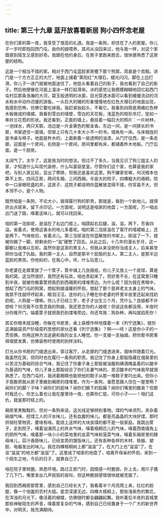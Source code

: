 ```yaml
---
---
---
```

title: 第三十九章 蓝开放喜看新居 狗小四怀念老屋
---




在你们家的第一夜，我享受了很高的礼遇。我是一条狗，却住在了人的房屋。你儿子一岁时即抱回西门屯，由你的娘喂养，其间从没回来过，他与我一样，对这个家既感到陌生又感到好奇。我跟在他的身后，在房子里跑来跑去，很快便熟悉了这房屋的结构。

这是一个相当不错的家。相对于西门屯蓝脸家房檐下那个狗窝，简直是个宫殿。进门是一个方方正正的大厅，地面上铺着“莱阳红”大理石，蜡光闪闪，脚在上边打滑。你儿子一进门就被地面迷住了，他低头看着自己的影子，我也看到了自己的影子。然后他便像在河面上溜冰一样打起滑来。冰的感觉让我模模糊糊地回忆起西门屯村后那条浩瀚的大河，碧玉般透明的冰面，目光穿透冰面可以看到缓缓流动的河水和水中动作迟缓的游鱼，一头巨大的猪的形象慢慢地在红色大理石的地面出现，我感到恐怖，仿佛它要吃掉我。我赶紧抬起头，不看它。我看到四周是用橘红色榉木板做成的墙裙。我看到雪白的墙壁，雪白的天花板，浅蓝色的枝形吊灯，犹如一串铃兰花苞的形状。我还看到，正面的墙上，悬挂着一幅巨大的照片：一片树林，一池绿水，两只天鹅，池边是一片金黄色的郁金香。东边一间，是一间狭长的书房，书架遮住一面墙，但架上只有几十本大小不一的书。墙角有一床。与床相连的是书桌与椅子。地面是柞木的，上面刷着一层透明的油漆。从门厅往西，是一条走廊，迎面是一个房间，右侧是一个房间，房间里都有床，都铺着柞木地板。门厅后面，是一个厨房。

太阔气了，太牛了，这是我当时的想法。但过不了多久，当我见识了狗三姐主人的家，才知道什么叫现代装修，什么叫富丽堂皇。尽管你们这个家，也算是我的家吧，与别人家比较，显出了寒碜，但我还是喜欢这里。狗不嫌家贫嘛，何况根本也算不上贫。四间正房，两间东厢，三间西厢，半亩大的院子，四棵粗大的梧桐，院中一口泉眼旺盛的井，这房子、这院子都说明你蓝解放混得不错，你官虽不大，但本领不小，是个人物。

既然咱是一条狗，不论大小，就得履行狗的职责，那就是，每到一个新地儿，就得挤出点尿来，留下点印记。一方面呢，说明这是咱家的地盘；一方面呢，万一咱出远门迷了路，嗅着这味儿，就可以找回来。

咱的第一泡尿呢，是滋在了右边门框上。咱跷起右后腿，滋，滋，两下，芳香四溢。省着点，使用这香水的地儿多着呢。咱的第二泡尿滋在了客厅的墙裙板上，还是两下，气味依旧，省着点儿。第三泡尿滋在你蓝解放的书架上。刚滋了一下，就被你踢了一脚，把剩余的一“滋”硬憋了回去。从此之后，十几年的漫长岁月，这一脚都让我难以忘却。虽然你是这家的男主人，但我从来没把你当成主人，后来甚至把你当成了仇敌。我的第一主人，自然是那半个屁股的女人。第二主人，是那半边蓝脸的男孩。你他妈的，在我心中，呸，什么玩意儿。

你老婆在走廊里放了一个筐子，筐中铺上几张报纸，你儿子又放上一个皮球，算是我的窝。这当然很好，竟然还有玩具，咱也贵起来了。但好景不长，在这窝里只睡到半夜，就被你搬着筐把我扔到西厢房的煤堆旁边。为什么呢？因为我在黑暗中，想起了西门屯的狗窝，想起狗娘温暖的怀抱，想起了那个慈祥老太太身上的气味。我禁不住就哼哼起来，眼泪汪汪。连你的儿子睡在你老婆的怀里半夜里还起来找奶奶呢。人狗是一理嘛。你儿子已经三岁，老子才出生三个月，凭什么？连娘都不许想啦？何况我不仅思念我的狗娘，我还思念你的人娘呢！但说这些都没用，半夜时分你推开门，端着筐子就把我扔到煤堆旁边，你还骂我：狗杂种，再叫就掐死你！

其实你根本就没睡，你躲在书房里，桌上装模作样地摆着一本《列宁选集》，就你这满脑袋资产阶级腐朽思想的家伙还看《列宁选集》？啊——呸！这是你小子的一贯伎俩，你用这种方法逃避和我的女主人睡觉。你一支接一支抽烟，把你那书房熏得墙壁发黄，仿佛装修时使用的别样涂料。

灯光从你书房的门缝透出来，穿过客厅，从走廊的门缝透进来，烟味伴随着灯光。我虽然在哭，但同时也在履行一条狗的职责。我记住了你身上那股隐藏在烟臭里的以苦涩为基础的综合气味，我记住了你妻子身上那股被油腥和碘酒掩盖着的以酸辛为基调的气味，你儿子身上那股综合了你们夫妻气味的、苦涩酸辛的气味我早就很熟悉了。在西门屯时，我闭着眼睛也能把他的鞋子从那一堆鞋子里叼出来。但你小子竟敢把我从房子里搬到厢房的煤堆里。作为一条狗，谁愿意跟人住在一屋里啊？闻你们的脚丫子味？闻你们的屁味？闻你们腋下的狐臊？闻你们嘴里的酸臭？但那时我还小，你怎么着也让我在屋里待一夜，也算你仁慈，可你小子——！咱们这仇，就是那时结上的。

厢房里黑黢黢的，但对一条狗来说，这光线足够辨别事物。煤的气味浓烈，夹杂着硝烟气味、挖煤工人的汗水味儿，还有血腥的味儿。都是亮晶晶的大块好煤，那时供销社管物资，要啥有啥。能烧上这样的大块良煤的都不是一般家庭。我跳出筐子，走到院子，嗅着汹涌而上的井水气味，嗅着梧桐花儿的气味，嗅着西南墙角上的厕所气味，嗅着那一块小小的菜地里的韭菜气味和菠菜气味，嗅着东厢房里的酵母味儿，蒜汁香肠味儿，已经变质的馊饭味儿，还有各种各样的木材、铁器、塑胶、电器发出的味儿。我在四棵梧桐树上都“滋滋”了，在大门上也“滋滋”了，在该“滋滋”的地方都“滋滋”了。这里成了咱家的地盘了，咱离开母亲的怀抱，来到一个陌生之地，今后的日子，就靠自己了。

咱在院子里转圈，熟悉环境。路过正房门时，因情感一时脆弱，扑上去，用爪子搔了几下门，嘴里发出几声狺狺的哀叫，但这种脆弱感情很快就被克服了。

我回到西厢房那筐里，感到自己已经长大了。我看着半个月亮爬上来，红红的脸膛，像一个怕羞的农村大姐。星空深邃无边，四棵大梧桐上，那些浅紫色的繁花，在浑浊的月光下，像活着的蝴蝶，仿佛随时都会翩翩起舞。我听着后半夜的县城里那些神秘陌生的声音，嗅着那复杂的气味，感到自己已经置身于一个广大的新世界中，对明天，我充满期待。